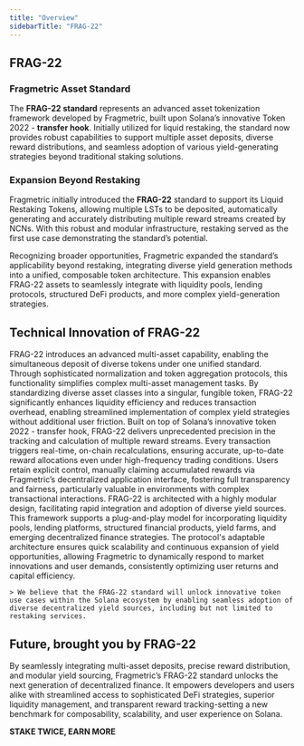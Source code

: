 ```yaml
---
title: "Overview"
sidebarTitle: "FRAG-22"
---
```


## FRAG-22 

### Fragmetric Asset Standard

The **FRAG-22 standard** represents an advanced asset tokenization framework developed by Fragmetric, built upon Solana’s innovative Token 2022 - **transfer hook**. Initially utilized for liquid restaking, the standard now provides robust capabilities to support multiple asset deposits, diverse reward distributions, and seamless adoption of various yield-generating strategies beyond traditional staking solutions.

### **Expansion Beyond Restaking**

Fragmetric initially introduced the **FRAG-22** standard to support its Liquid Restaking Tokens, allowing multiple LSTs to be deposited, automatically generating and accurately distributing multiple reward streams created by NCNs. With this robust and modular infrastructure, restaking served as the first use case demonstrating the standard’s potential.

Recognizing broader opportunities, Fragmetric expanded the standard’s applicability beyond restaking, integrating diverse yield generation methods into a unified, composable token architecture. This expansion enables FRAG-22 assets to seamlessly integrate with liquidity pools, lending protocols, structured DeFi products, and more complex yield-generation strategies.

## Technical Innovation of FRAG-22

<Steps>
  <Step title="Unified Multi-Asset Deposits" icon="coin-vertical" iconType="duotone" titleSize="p">
    FRAG-22 introduces an advanced multi-asset capability, enabling the simultaneous deposit of diverse tokens under one unified standard. Through sophisticated normalization and token aggregation protocols, this functionality simplifies complex multi-asset management tasks. By standardizing diverse asset classes into a singular, fungible token, FRAG-22 significantly enhances liquidity efficiency and reduces transaction overhead, enabling streamlined implementation of complex yield strategies without additional user friction.
  </Step>
  <Step title="Precision Real-Time Multi-Reward Distribution" icon="arrow-down-small-big" iconType="duotone" titleSize="p">
    Built on top of Solana’s innovative token 2022 - transfer hook, FRAG-22 delivers unprecedented precision in the tracking and calculation of multiple reward streams. Every transaction triggers real-time, on-chain recalculations, ensuring accurate, up-to-date reward allocations even under high-frequency trading conditions. Users retain explicit control, manually claiming accumulated rewards via Fragmetric’s decentralized application interface, fostering full transparency and fairness, particularly valuable in environments with complex transactional interactions.
  </Step>
  <Step title="Modular Yield Integration Framework" icon="link-horizontal" iconType="duotone" titleSize="p">
    FRAG-22 is architected with a highly modular design, facilitating rapid integration and adoption of diverse yield sources. This framework supports a plug-and-play model for incorporating liquidity pools, lending platforms, structured financial products, yield farms, and emerging decentralized finance strategies. The protocol's adaptable architecture ensures quick scalability and continuous expansion of yield opportunities, allowing Fragmetric to dynamically respond to market innovations and user demands, consistently optimizing user returns and capital efficiency.

    > We believe that the FRAG-22 standard will unlock innovative token use cases within the Solana ecosystem by enabling seamless adoption of diverse decentralized yield sources, including but not limited to restaking services.
  </Step>
</Steps>

## **Future, brought you by FRAG-22**

By seamlessly integrating multi-asset deposits, precise reward distribution, and modular yield sourcing, Fragmetric’s FRAG-22 standard unlocks the next generation of decentralized finance. It empowers developers and users alike with streamlined access to sophisticated DeFi strategies, superior liquidity management, and transparent reward tracking-setting a new benchmark for composability, scalability, and user experience on Solana.

**STAKE TWICE, EARN MORE**